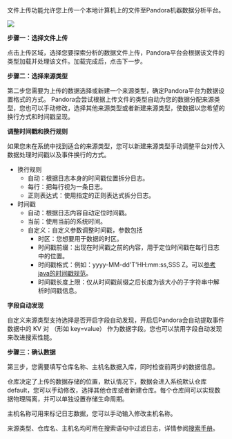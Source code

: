 文件上传功能允许您上传一个本地计算机上的文件至Pandora机器数据分析平台。

![](http://pw7x36qrk.bkt.clouddn.com/upload_1.png)

**步骤一：选择文件上传**

点击上传区域，选择您要探索分析的数据文件上传，Pandora平台会根据该文件的类型加载并处理该文件。加载完成后，点击下一步。

**步骤二：选择来源类型**

第二步您需要为上传的数据选择或新建一个来源类型，确定Pandora平台为数据设置格式的方式。
Pandora会尝试根据上传文件的类型自动为您的数据分配来源类型，您也可以手动修改，选择其他来源类型或者新建来源类型，使数据以您希望的换行方式和时间戳呈现。

**调整时间戳和换行规则**

如果您未在系统中找到适合的来源类型，您可以新建来源类型手动调整平台对传⼊数据处理时间戳以及事件换⾏的⽅式。

* 换行规则
	* 自动：根据日志本身的时间戳位置拆分日志。
	* 每行：把每行视为一条日志。
	* 正则表达式：使用指定的正则表达式拆分日志。
* 时间戳
	* 自动：根据日志内容自动定位时间戳。
	* 当前：使用当前的系统时间。
	* 自定义：自定义参数调整时间戳，参数包括
		* 时区：您想要用于数据的时区。
		* 时间戳前缀：出现在时间戳之前的内容，用于定位时间戳在每行日志中的位置。
		* 时间戳格式：例如：yyyy-MM-dd'T'HH:mm:ss,SSS Z。可以[参考java的时间戳规范](https://docs.oracle.com/javase/8/docs/api/java/time/format/DateTimeFormatter.html)。
		* 时间戳长度上限：仅从时间戳前缀之后长度为该大小的子字符串中解析时间戳信息。

**字段自动发现**

自定义来源类型支持选择是否开启字段自动发现，开启后Pandora会自动提取事件数据中的 KV 对 （形如 key=value） 作为数据字段。您也可以禁用字段自动发现来改进搜索性能。

**步骤三：确认数据**

第三步，您需要填写仓库名称、主机名数据入库，同时检查前两步的数据信息。

仓库决定了上传的数据存储的位置，默认情况下，数据会进入系统默认仓库 default，您可以手动修改，选择其他仓库或者新建仓库。每个仓库间可以实现数据物理隔离，并可以单独设置存储生命周期。

主机名称可用来标记日志数据，您可以手动输入修改主机名称。

来源类型、仓库名、主机名均可用在搜索语句中过滤日志，详情参阅[搜索手册](/express/manual/6038/_search)。